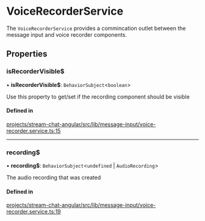 # VoiceRecorderService

The `VoiceRecorderService` provides a commincation outlet between the message input and voice recorder components.

## Properties

### isRecorderVisible$

• **isRecorderVisible$**: `BehaviorSubject`<`boolean`\>

Use this property to get/set if the recording component should be visible

#### Defined in

[projects/stream-chat-angular/src/lib/message-input/voice-recorder.service.ts:15](https://github.com/GetStream/stream-chat-angular/blob/d9032aca3611b6655636efdd806f341723a90cfa/projects/stream-chat-angular/src/lib/message-input/voice-recorder.service.ts#L15)

___

### recording$

• **recording$**: `BehaviorSubject`\<`undefined` \| `AudioRecording`\>

The audio recording that was created

#### Defined in

[projects/stream-chat-angular/src/lib/message-input/voice-recorder.service.ts:19](https://github.com/GetStream/stream-chat-angular/blob/d9032aca3611b6655636efdd806f341723a90cfa/projects/stream-chat-angular/src/lib/message-input/voice-recorder.service.ts#L19)
